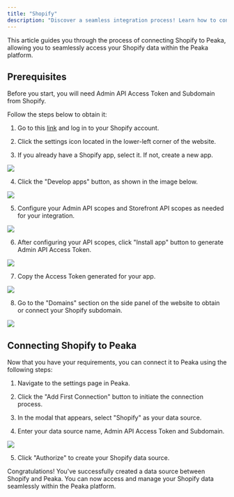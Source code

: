 ```yaml
---
title: "Shopify"
description: "Discover a seamless integration process! Learn how to connect Shopify to Peaka effortlessly for streamlined transactions."
---
```


This article guides you through the process of connecting Shopify to Peaka, allowing you to seamlessly access your Shopify data within the Peaka platform.

## Prerequisites

Before you start, you will need Admin API Access Token and Subdomain from Shopify.

Follow the steps below to obtain it:

1. Go to this [link](https://www.shopify.com/) and log in to your Shopify account.

2. Click the settings icon located in the lower-left corner of the website.

3. If you already have a Shopify app, select it. If not, create a new app.

<img src="https://cdn.peaka.com/integrations/shopify-1.png" />

4. Click the "Develop apps" button, as shown in the image below.

<img src="https://cdn.peaka.com/integrations/shopify-2.png" />

5. Configure your Admin API scopes and Storefront API scopes as needed for your integration.

<img src="https://cdn.peaka.com/integrations/shopify-3.png" />

6. After configuring your API scopes, click "Install app" button to generate Admin API Access Token.

<img src="https://cdn.peaka.com/integrations/shopify-4.png" />

7. Copy the Access Token generated for your app.

<img src="https://cdn.peaka.com/integrations/shopify-5.png" />

8. Go to the "Domains" section on the side panel of the website to obtain or connect your Shopify subdomain.

<img src="https://cdn.peaka.com/integrations/shopify-6.png" />

## Connecting Shopify to Peaka

Now that you have your requirements, you can connect it to Peaka using the following steps:

1. Navigate to the settings page in Peaka.

2. Click the "Add First Connection" button to initiate the connection process.

3. In the modal that appears, select "Shopify" as your data source.

4. Enter your data source name, Admin API Access Token and Subdomain.

<img src="https://cdn.peaka.com/integrations/shopify-7.png" />

5. Click "Authorize" to create your Shopify data source.

Congratulations! You've successfully created a data source between Shopify and Peaka. You can now access and manage your Shopify data seamlessly within the Peaka platform.
